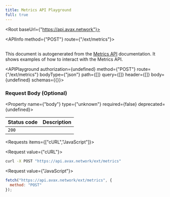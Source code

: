 ```yaml
---
title: Metrics API Playground
full: true
---
```



<Root baseUrl={"https://api.avax.network"}>

<API>

<APIInfo method={"POST"} route={"/ext/metrics"}>

## 

This document is autogenerated from the [Metrics API](https://docs.avax.network/docs/api-reference/metrics-api) documentation. It shows examples of how to interact with the Metrics API.

<APIPlayground authorization={undefined} method={"POST"} route={"/ext/metrics"} bodyType={"json"} path={[]} query={[]} header={[]} body={undefined} schemas={{}}>

</APIPlayground>

### Request Body (Optional)

<Property name={"body"} type={"unknown"} required={false} deprecated={undefined}>

</Property>

| Status code | Description |
| ----------- | ----------- |
| `200` |  |

</APIInfo>

<APIExample>

<Requests items={["cURL","JavaScript"]}>

<Request value={"cURL"}>

```bash
curl -X POST "https://api.avax.network/ext/metrics"
```

</Request>

<Request value={"JavaScript"}>

```js
fetch("https://api.avax.network/ext/metrics", {
  method: "POST"
});
```

</Request>

</Requests>

</APIExample>

</API>

</Root>